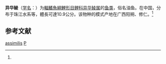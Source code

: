 {{Speciesbox
| taxon = Parasinilabeo assimilis
| status = NE
| status_system = IUCN3.1
| binomial_authority = Wu et Yao, 1977<ref name='id6062'>{{cite web| url =http://www.bioinfo.cn/db05/BjdwSpecies.php?action=view&id=6062| title =异华鲮| work =中国动物物种编目数据库| publisher =中国科学院微生物研究所| author =中国科学院动物研究所| accessdate =2009-04-11| deadurl =yes| archiveurl =https://web.archive.org/web/20160305014800/http://www.bioinfo.cn/db05/BjdwSpecies.php?action=view&id=6062| archivedate =2016-03-05}}</ref>
| synonyms = *''Pararectoris assimilis''<br /><small>Wu & Yao, 1977</small>
}}

'''异华鲮'''（[[学名|学名]]：{{lang|la|''Parasinilabeo assimilis''}}）为[[輻鰭魚綱|輻鰭魚綱]][[鯉形目|鯉形目]][[鲤科|鲤科]][[异华鲮属|异华鲮属]]的[[鱼类|鱼类]]，俗名油鱼。在中国，分布于珠江水系等，體長可達10.9公分。该物种的模式产地在广西阳朔、修仁。<ref name='id6062'/>

== 参考文献 ==
{{reflist}}

{{Taxonbar|from=Q3766472}}

[[Category:异华鲮属|assimilis]]
[[Category:1977年描述的魚類|P]]

{{鯉形目小作品}}